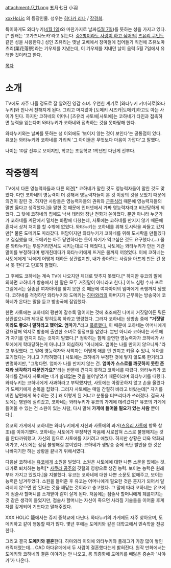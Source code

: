 attachment:/7_11.png
五月七日 小羽

[[xxxHoLic]] 의 등장인물. 성우는 [[히다카 리나]] / [[장경희]].

특이하게도 와타누키([[4월 1일]])와 마찬가지로 날짜([[5월 7일]])를 뜻하는 성을 가지고 있다.[* 원래는 '고가츠나노카'라고 읽는다. [[중2병이라도 사랑이 하고 싶어!]]의 [[츠유리 쿠민]]도 같은 성을 사용한다.] 성인 츠유리는 옛날 고베에서 장마철에 접어들기 직전에 츠유노마츠리(栗花落祭)라는 기우제를 지냈는데, 이 기우제를 지내던 날이 음력 5월 7일에서 유래한 것이라고 한다.


[[목차]]

= 소개 =
TV에도 자주 나올 정도로 잘 알려진 영감 소녀. 우연한 계기로 [와타누키 키미히로|와타누키]와 만나서 친해지게 된다. 그리고 머지않아 [도메키 시즈카|도메키]하고도 아는 사이가 된다. 하지만 코하네의 어머니 [츠유리 사토에|사토에]는 코하네가 타인과 접촉하면 능력을 잃는다며 와타누키가 코하네와 접촉하는 것을 못마땅해 한다. 

와타누키와는 날짜를 뜻하는 성 이외에도 '보이지 않는 것이 보인다'는 공통점이 있다. 유코는 와타누키와 코하네를 가리켜 '그 아이들은 무엇보다 마음이 가깝다'고 말했다.

나이는 10살 전후로 보이지만, 학교는 초등학교 1학년만 다닌게 전부다. 

= 작중행적 =
TV에서 다른 영능력자들과 다른 의견[* 코하네가 말한 것도 영능력자들이 말한 것도 맞았다. 다만 코하네의 영능력이 더 강해서 영능력자들이 본 것 이상의 것을 보았기 때문에 의견이 갈린 것. 하지만 사람들은 영능력자들의 권위와 [[군중심리]] 때문에 영능력자들의 말만 옳다고 생각했다.]을 말한 것 때문에 인터넷에서 가짜 영능력자라고 비난당하게 되었다. 그 탓에 코하네의 집에도 낙서 테러와 장난 전화가 쏟아졌다. 뿐만 아니라 누군가가 코하네를 계단에서 밀치는 바람에 다쳤는데, 사토에는 코하네를 만지지 않기 때문에 혼자서 상처 처치를 할 수밖에 없었다. 와타누키는 코하네를 위해 도시락을 싸들고 갔지만[* 물론 도메키도 따라갔다. 여담이지만 와타누키가 코하네를 위해 도시락을 만들겠다고 결심했을 때, 도메키는 아주 당연하다는 듯이 자기가 먹고싶은 것도 요구했다.(...) 물론 와타누키는 투덜거리면서도 시키는대로 다 해줬다.], 사토에는 와타누키가 만든 게란말이를 부정하다며 팽개친데다가 와타누키에게 뜨거운 물까지 끼얹었다. 이에 코하네는 사토에에게 '나에게 어떻게 대하든 상관없지만, 내가 좋아하는 사람을 아프게 만든 건 용서 못 한다'고 단호히 말했다.

그 후에도 코하네는 계속 TV에 나오지만 제대로 맞추지 못했다.[* 하지만 유코의 말에 의하면 코하네가 방송에서 한 말은 모두 거짓말이 아니라고 한다.] 어느 심령 수사 프로그램에서는 실종된 여자아이를 찾지 못한 것 때문에 여자아이의 엄마에게 폭행까지 당했다. 코하네를 걱정하던 와타누키와 도메키는 [[쿠노기 히마와리|히마와리]]의 아버지가 근무하는 방송국에 코하네가 온다는 말을 듣고 방송국에 잠입했다.

한편 사토에는 코하네의 평판이 갈수록 떨어지는 것에 초조해진 나머지 거짓말이든 뭐든 상관없으니까 제대로 맞히도록 하라고 명령했다. 그러자 코하네는 생방송 중에 '''"거짓말이라도 좋으니 말하라고 했어요. 엄마가."'''라고 [[거짓말은 하지 않는다|폭로했다.]] 이 때문에 코하네는 어머니에게 강요당해 억지로 방송에 출연한 소녀로 동정표를 얻었다. 뿐만 아니라 코하네는 사토에가 자기를 만지지 않는 것까지 말했다.[* 정확히는 함께 출연한 영능력자가 코하네가 사토에에게 학대당하는게 아니냐고 의심하자 "아니에요. 엄마는 나를 만지지 않으니까."라고 부정했다. 그 말에 영능력자와 사회자는 어떻게 애를 안 만지고 키울 수 있냐, 육아를 포기했다는 거냐고 기막혀했다.] 사토에는 코하네가 부정한 것에 닿지 않도록 한거라고 변명하지만, "그렇다면. 엄마가 나를 만지지 않는 건. '''엄마가 스스로를 깨끗하지 못한 존재라 생각하기 때문인가요?'''"라는 반문에 견디지 못하고 코하네를 때렸다. 와타누키가 코하네를 감싸자 사토에는 네가 쓸데없는 것을 불어넣었기 때문이라며 와타누키를 때렸다. 와타누키는 코하네에게 사과하라고 부탁했지만, 사토에는 아랑곳하지 않고 손을 올렸다가 도메키에게 손목을 잡혔다. 그러자 사토에는 매일 간절히 바라고 바랐는데[* 자기를 버린 남편에게 복수하는 것.] 왜 이렇게 된 거냐고 분통을 터뜨리다가 쓰러졌다. 결국 사토에는 병원에 실려갔고, 코하네는 와타누키가 유코의 가게에 데려갔다[* 유코의 가게에 들어올 수 있는 건 소원이 있는 사람, 다시 말해 '''가게에 들어올 필요가 있는 사람''' 뿐이다.].

유코의 가게에서 코하네는 와타누키에게 자신과 사토에의 과거([[츠유리 사토에]] 항목 참조)를 이야기했다. 코하네는 사토에가 부정적인 마음에 사로잡혀 스스로 불행해지는 것을 안타까워했고, 자신의 힘으로 사토에를 지키려고 애썼다. 하지만 상황은 더욱 악화되어가고, 사토에는 점점 불행해질 뿐이었다. 코하네가 생방송 중에 폭탄 발언을 한 것은 나빠지기만 하는 상황을 끝내기 위해서였다.

다음날 코하네는 [[이치하라 유코|유코]]에게 소원을 빌었다. 소원은 사토에에 대한 나쁜 소문을 없애는 것. 대가로 퇴치하는 능력[* [[사쿠라(츠바사 크로니클)|사쿠라 공주]]의 깃털의 영향으로 생긴 능력. 보이는 능력은 원래부터 가지고 있었다.]을 지불했다. 유코는 코하네에 대한 나쁜 소문도 없애주고, 보이는 능력은 남겨두었다. 소원을 들어준 후 유코는 어머니에게 필요한 것은 혼자가 되어서 달라지지 않으면 안 된다는 것을 깨닫는 것이라고 충고했다. 그 말에 따라 코하네는 유코에게 점술사 할머니를 소개받아 같이 살게 된다. 처음에는 점술사 할머니에게 폐를끼치는것 같은 생각이 들었지만, 점술사 할머니는 자신이 죽으면 사라질 기술들을 이어줄 후계자를 갖게되어 기쁘다고 말해주었다.

XXX HOLiC 籠에서는 쥬지 중학교에 다닌다. 와타누키의 가게에도 자주 찾아오며,  도메키하고 같이 행동할 때가 많다. 몇년 후에는 도메키와 같은 대학교에서 민속학을 전공한다.

그리고 결국 '''도메키와 결혼'''한다. 히마와리 이외에 와타누키와 플래그가 가장 많이 쌓인 캐릭터였는데... OAD 아다유메에서 두 사람이 결혼했다는게 밝혀진다. 원작 만화에서는 도메키와 코하네의 결혼 이야기는 안 나오고, 롱 최종화에 도메키를 빼닮은 증손자 '사야카'가 나온다.
